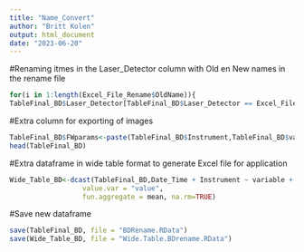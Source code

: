 ---
title: "Name_Convert"
author: "Britt Kolen"
output: html_document
date: "2023-06-20"
---

#Renaming itmes in the Laser_Detector column with Old en New names in the rename file
```{r Renaming items in the Laser_Detector column, warning=TRUE}
for(i in 1:length(Excel_File_Rename$OldName)){
TableFinal_BD$Laser_Detector[TableFinal_BD$Laser_Detector == Excel_File_Rename$OldName[i]] <- Excel_File_Rename$NewName[i]}
```

#Extra column for exporting of images
```{r (Post) Extra column for exporting of images, warning=TRUE}
TableFinal_BD$FWparams<-paste(TableFinal_BD$Instrument,TableFinal_BD$variable,TableFinal_BD$Laser_Detector,sep="_")
head(TableFinal_BD)
```

#Extra dataframe in wide table format to generate Excel file for application
```{r (Post) Extra dataframe in wide table format to generate Excel file for application, warning=TRUE}
Wide_Table_BD<-dcast(TableFinal_BD,Date_Time + Instrument ~ variable + Laser_Detector, 
                  value.var = "value",
                  fun.aggregate = mean, na.rm=TRUE)
```


#Save new dataframe
```{r}
save(TableFinal_BD, file = "BDRename.RData")
save(Wide_Table_BD, file = "Wide.Table.BDrename.RData")
```

